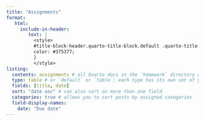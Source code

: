 ```yaml
---
title: "Assignments"
format: 
   html:
     include-in-header: 
        text: |
          <style>
          #title-block-header.quarto-title-block.default .quarto-title .title {
          color: #375377;
          }
          </style>
listing: 
  contents: assignments # all Quarto docs in the `homework` directory will be included on your listing page
  type: table # or `default` or `table`; each type has its own set of yaml options to include
  fields: [title, date]
  sort: "date asc" # can also sort on more than one field
  categories: true # allows you to sort posts by assigned categories 
  field-display-names:
    date: "Due date"
---
```

